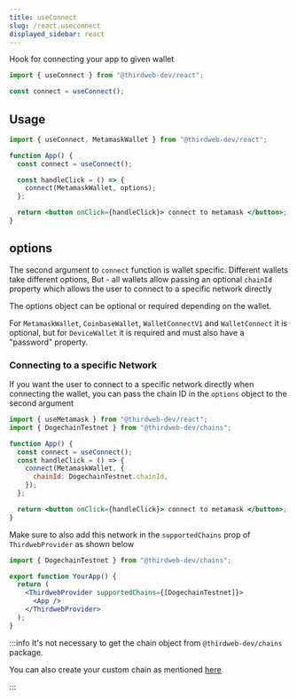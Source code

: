 ```yaml
---
title: useConnect
slug: /react.useconnect
displayed_sidebar: react
---
```


Hook for connecting your app to given wallet

```jsx
import { useConnect } from "@thirdweb-dev/react";

const connect = useConnect();
```

## Usage

```jsx
import { useConnect, MetamaskWallet } from "@thirdweb-dev/react";

function App() {
  const connect = useConnect();

  const handleClick = () => {
    connect(MetamaskWallet, options);
  };

  return <button onClick={handleClick}> connect to metamask </button>;
}
```

## options

The second argument to `connect` function is wallet specific. Different wallets take different options, But - all wallets allow passing an optional `chainId` property which allows the user to connect to a specific network directly

The options object can be optional or required depending on the wallet.

For `MetamaskWallet`, `CoinbaseWallet`, `WalletConnectV1` and `WalletConnect` it is optional, but for `DeviceWallet` it is required and must also have a "password" property.

### Connecting to a specific Network

If you want the user to connect to a specific network directly when connecting the wallet, you can pass the chain ID in the `options` object to the second argument

```jsx
import { useMetamask } from "@thirdweb-dev/react";
import { DogechainTestnet } from "@thirdweb-dev/chains";

function App() {
  const connect = useConnect();
  const handleClick = () => {
    connect(MetamaskWallet, {
      chainId: DogechainTestnet.chainId,
    });
  };

  return <button onClick={handleClick}> connect to metamask </button>;
}
```

Make sure to also add this network in the `supportedChains` prop of `ThirdwebProvider` as shown below

```jsx
import { DogechainTestnet } from "@thirdweb-dev/chains";

export function YourApp() {
  return (
    <ThirdwebProvider supportedChains={[DogechainTestnet]}>
      <App />
    </ThirdwebProvider>
  );
}
```

:::info
It's not necessary to get the chain object from `@thirdweb-dev/chains` package.

You can also create your custom chain as mentioned [here](/react/react.thirdwebprovider#custom-chains)

:::
